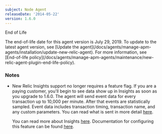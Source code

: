 ```yaml
---
subject: Node Agent
releaseDate: '2014-05-22'
version: 1.6.0
---
```


End of Life

<Callout variant="important">
  The end-of-life date for this agent version is July 29, 2019. To update to the latest agent version, see [Update the agent](/docs/agents/manage-apm-agents/installation/update-new-relic-agent). For more information, see [End-of-life policy](/docs/agents/manage-apm-agents/maintenance/new-relic-agent-plugin-end-life-policy).
</Callout>

### Notes

* New Relic Insights support no longer requires a feature flag. If you are a paying customer, you'll begin to see data show up in Insights as soon as you upgrade to 1.6.0. The agent will send event data for every transaction up to 10,000 per minute. After that events are statistically sampled. Event data includes transaction timing, transaction name, and any custom parameters. You can read what is sent in more detail [here](http://docs.newrelic.com/docs/insights/basic-attributes#transaction-defaults).

  You can read more about Insights [here](http://newrelic.com/insights). Documentation for configuring this feature can be found [here](https://docs.newrelic.com/docs/nodejs/customizing-your-nodejs-config-file#tx_events).
